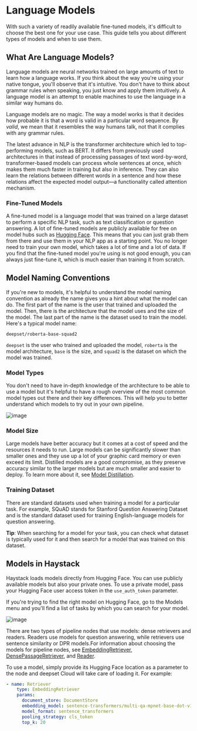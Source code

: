 # Language Models

With such a variety of readily available fine-tuned models, it's difficult to choose the best one for your use case. This guide tells you about different types of models and when to use them.

## What Are Language Models?

Language models are neural networks trained on large amounts of text to learn how a language works. If you think about the way you're using your native tongue, you'll observe that it's intuitive. You don't have to think about grammar rules when speaking, you just know and apply them intuitively. A language model is an attempt to enable machines to use the language in a similar way humans do. 

Language models are no magic. The way a model works is that it decides how probable it is that a word is valid in a particular word sequence. By _valid_, we mean that it resembles the way humans talk, not that it complies with any grammar rules.

The latest advance in NLP is the transformer architecture which led to top-performing models, such as BERT. It differs from previously used architectures in that instead of processing passages of text word-by-word, transformer-based models can process whole sentences at once, which makes them much faster in training but also in inference. They can also learn the relations between different words in a sentence and how these relations affect the expected model output—a functionality called attention mechanism.

### Fine-Tuned Models

A fine-tuned model is a language model that was trained on a large dataset to perform a specific NLP task, such as text classification or question answering. A lot of fine-tuned models are publicly available for free on model hubs such as [Hugging Face](https://huggingface.co/models). This means that you can just grab them from there and use them in your NLP app as a starting point. You no longer need to train your own model, which takes a lot of time and a lot of data. If you find that the fine-tuned model you're using is not good enough, you can always just fine-tune it, which is much easier than training it from scratch.

Model Naming Conventions
------------------------

If you're new to models, it's helpful to understand the model naming convention as already the name gives you a hint about what the model can do. The first part of the name is the user that trained and uploaded the model. Then, there is the architecture that the model uses and the size of the model. The last part of the name is the dataset used to train the model.  
Here's a typical model name:

`deepset/roberta-base-squad2`

`deepset` is the user who trained and uploaded the model, `roberta` is the model architecture, `base` is the size, and `squad2` is the dataset on which the model was trained.

### Model Types

You don't need to have in-depth knowledge of the architecture to be able to use a model but it's helpful to have a rough overview of the most common model types out there and their key differences. This will help you to better understand which models to try out in your own pipeline.

![image](/img/architecture_chronology.png)

### Model Size

Large models have better accuracy but it comes at a cost of speed and the resources it needs to run. Large models can be significantly slower than smaller ones and they use up a lot of your graphic card memory or even exceed its limit. Distilled models are a good compromise, as they preserve accuracy similar to the larger models but are much smaller and easier to deploy. To learn more about it, see [Model Distillation](/guides/v1.6.0/model-distillation).

### Training Dataset

There are standard datasets used when training a model for a particular task. For example, SQuAD stands for Stanford Question Answering Dataset and is the standard dataset used for training English-language models for question answering.

**Tip**: When searching for a model for your task, you can check what dataset is typically used for it and then search for a model that was trained on this dataset.

## Models in Haystack

Haystack loads models directly from Hugging Face. You can use publicly available models but also your private ones. To use a private model, pass your Hugging Face user access token in the `use_auth_token` parameter.

If you're trying to find the right model on Hugging Face, go to the Models menu and you'll find a list of tasks by which you can search for your model.

![image](/img/models_on_hf.png)

There are two types of pipeline nodes that use models: dense retrievers and readers. Readers use models for question answering, while retrievers use sentence similarity or DPR models.For information about choosing the models for pipeline nodes, see [EmbeddingRetriever](/pipeline_nodes/retriever#embedding-retrieval-recommended), [DensePassageRetriever](/pipeline_nodes/retriever#dense-passage-retrieval), and [Reader](/pipeline_nodes/reader).

To use a model, simply provide its Hugging Face location as a parameter to the node and deepset Cloud will take care of loading it. For example:

```YAML
- name: Retriever 
    type: EmbeddingRetriever 
    params:
      document_store: DocumentStore
      embedding_model: sentence-transformers/multi-qa-mpnet-base-dot-v1 
      model_format: sentence_transformers
      pooling_strategy: cls_token 
      top_k: 20
```